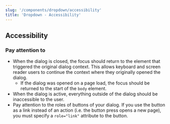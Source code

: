 ```yaml
---
slug: '/components/dropdown/accessibility'
title: 'Dropdown - Accessibility'
---
```



## Accessibility

### Pay attention to
- When the dialog is closed, the focus should return to the element that triggered the original dialog context. This allows keyboard and screen reader users to continue the context where they originally opened the dialog.
    - If the dialog was opened on a page load, the focus should be returned to the start of the `body` element.
- When the dialog is active, everything outside of the dialog should be inaccessible to the user.
- Pay attention to the roles of buttons of your dialog. If you use the button as a link instead of an action (i.e. the button press opens a new page), you must specify a `role="link"` attribute to the button.
